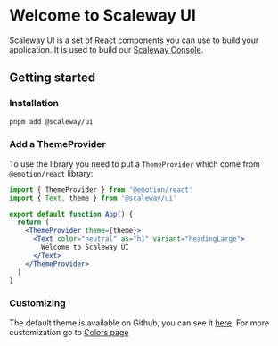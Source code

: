 
<Meta title="Home" />

# Welcome to Scaleway UI

Scaleway UI is a set of React components you can use to build your application. It is used to build our [Scaleway Console](https://console.scaleway.com).

## Getting started

### Installation

```bash
pnpm add @scaleway/ui
```

### Add a ThemeProvider

To use the library you need to put a `ThemeProvider` which come from `@emotion/react` library:

```jsx
import { ThemeProvider } from '@emotion/react'
import { Text, theme } from '@scaleway/ui'

export default function App() {
  return (
    <ThemeProvider theme={theme}>
      <Text color="neutral" as="h1" variant="headingLarge">
        Welcome to Scaleway UI
      </Text>
    </ThemeProvider>
  )
}
```

### Customizing

The default theme is available on Github, you can see it [here](https://github.com/scaleway/scaleway-ui/blob/main/src/theme/index.ts). For more customization go to [Colors page](/docs/theme-colors--palette)
